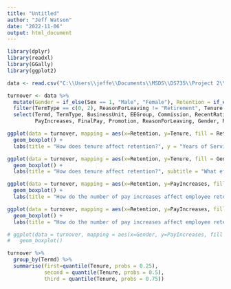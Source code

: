 ```yaml
---
title: "Untitled"
author: "Jeff Watson"
date: "2022-11-06"
output: html_document
---
```


```r
library(dplyr)
library(readxl)
library(GGally)
library(ggplot2)
```

```r
data <- read.csv("C:\\Users\\jeffe\\Documents\\MSDS\\DS735\\Project 2\\turnover.csv")
```


```r
turnover <- data %>%
  mutate(Gender = if_else(Sex == 1, "Male", "Female"), Retention = if_else(Termd==0, "Yes", "No")) %>%
  filter(TermType == c(0, 2), ReasonForLeaving != "Retirement", Tenure < 15) %>%
  select(Termd, TermType, BusinessUnit, EEGroup, Commission, RecentRating, Tenure,
         PayIncreases, FinalPay, Promotion, ReasonForLeaving, Gender, Retention) 

ggplot(data = turnover, mapping = aes(x=Retention, y=Tenure, fill = Retention)) +
  geom_boxplot() +
  labs(title = "How does tenure affect retention?", y = "Years of Service")

ggplot(data = turnover, mapping = aes(x=Retention, y=Tenure, fill = Gender)) +
  geom_boxplot() +
  labs(title = "How does tenure affect retention?", subtitle = "What effect does gender have?", y = "Years of Service")

ggplot(data = turnover, mapping = aes(x=Retention, y=PayIncreases, fill = Retention)) +
  geom_boxplot() +
  labs(title = "How do the number of pay increases affect employee retention?", y = "Number of pay increases") 

ggplot(data = turnover, mapping = aes(x=Retention, y=PayIncreases, fill = Gender)) +
  geom_boxplot() +
  labs(title = "How do the number of pay increases affect employee retention?", subtitle = "Does gender play a role?", y = "Number of pay increases")

# ggplot(data = turnover, mapping = aes(x=Gender, y=PayIncreases, fill = ReasonForLeaving)) +
#   geom_boxplot()
```



```r
turnover %>%
  group_by(Termd) %>%
  summarise(first=quantile(Tenure, probs = 0.25),
            second = quantile(Tenure, probs = 0.5),
            third = quantile(Tenure, probs = 0.75))
```

